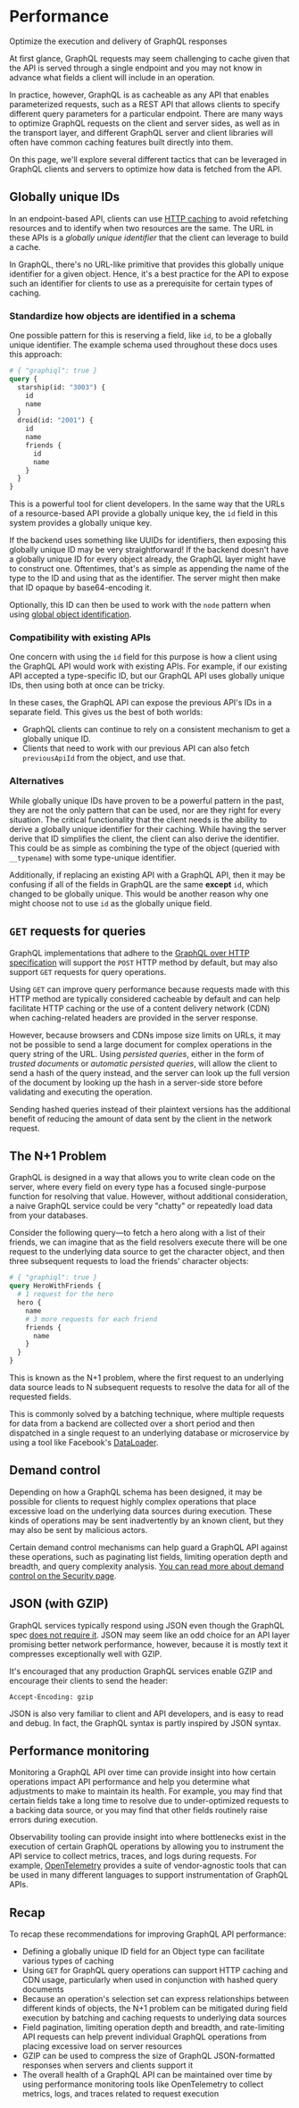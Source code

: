 # Performance

<p className="learn-subtitle">Optimize the execution and delivery of GraphQL responses</p>

At first glance, GraphQL requests may seem challenging to cache given that the API is served through a single endpoint and you may not know in advance what fields a client will include in an operation.

In practice, however, GraphQL is as cacheable as any API that enables parameterized requests, such as a REST API that allows clients to specify different query parameters for a particular endpoint. There are many ways to optimize GraphQL requests on the client and server sides, as well as in the transport layer, and different GraphQL server and client libraries will often have common caching features built directly into them.

On this page, we'll explore several different tactics that can be leveraged in GraphQL clients and servers to optimize how data is fetched from the API.

## Globally unique IDs

In an endpoint-based API, clients can use [HTTP caching](https://developer.mozilla.org/en-US/docs/Web/HTTP/Caching) to avoid refetching resources and to identify when two resources are the same. The URL in these APIs is a _globally unique identifier_ that the client can leverage to build a cache.

In GraphQL, there's no URL-like primitive that provides this globally unique identifier for a given object. Hence, it's a best practice for the API to expose such an identifier for clients to use as a prerequisite for certain types of caching. 

### Standardize how objects are identified in a schema

One possible pattern for this is reserving a field, like `id`, to be a globally unique identifier. The example schema used throughout these docs uses this approach:

```graphql
# { "graphiql": true }
query {
  starship(id: "3003") {
    id
    name
  }
  droid(id: "2001") {
    id
    name
    friends {
      id
      name
    }
  }
}
```

This is a powerful tool for client developers. In the same way that the URLs of a resource-based API provide a globally unique key, the `id` field in this system provides a globally unique key.

If the backend uses something like UUIDs for identifiers, then exposing this globally unique ID may be very straightforward! If the backend doesn't have a globally unique ID for every object already, the GraphQL layer might have to construct one. Oftentimes, that's as simple as appending the name of the type to the ID and using that as the identifier. The server might then make that ID opaque by base64-encoding it.

Optionally, this ID can then be used to work with the `node` pattern when using [global object identification](/learn/global-object-identification).

### Compatibility with existing APIs

One concern with using the `id` field for this purpose is how a client using the GraphQL API would work with existing APIs. For example, if our existing API accepted a type-specific ID, but our GraphQL API uses globally unique IDs, then using both at once can be tricky.

In these cases, the GraphQL API can expose the previous API's IDs in a separate field. This gives us the best of both worlds:

- GraphQL clients can continue to rely on a consistent mechanism to get a globally unique ID.
- Clients that need to work with our previous API can also fetch `previousApiId` from the object, and use that.

### Alternatives

While globally unique IDs have proven to be a powerful pattern in the past, they are not the only pattern that can be used, nor are they right for every situation. The critical functionality that the client needs is the ability to derive a globally unique identifier for their caching. While having the server derive that ID simplifies the client, the client can also derive the identifier. This could be as simple as combining the type of the object (queried with `__typename`) with some type-unique identifier.

Additionally, if replacing an existing API with a GraphQL API, then it may be confusing if all of the fields in GraphQL are the same **except** `id`, which changed to be globally unique. This would be another reason why one might choose not to use `id` as the globally unique field.

## `GET` requests for queries

GraphQL implementations that adhere to the [GraphQL over HTTP specification](https://github.com/graphql/graphql-over-http/blob/main/spec/GraphQLOverHTTP.md) will support the `POST` HTTP method by default, but may also support `GET` requests for query operations.

Using `GET` can improve query performance because requests made with this HTTP method are typically considered cacheable by default and can help facilitate HTTP caching or the use of a content delivery network (CDN) when caching-related headers are provided in the server response. 

However, because browsers and CDNs impose size limits on URLs, it may not be possible to send a large document for complex operations in the query string of the URL. Using _persisted queries_, either in the form of _trusted documents_ or _automatic persisted queries_, will allow the client to send a hash of the query instead, and the server can look up the full version of the document by looking up the hash in a server-side store before validating and executing the operation.

Sending hashed queries instead of their plaintext versions has the additional benefit of reducing the amount of data sent by the client in the network request.

## The N+1 Problem

GraphQL is designed in a way that allows you to write clean code on the server, where every field on every type has a focused single-purpose function for resolving that value. However, without additional consideration, a naive GraphQL service could be very "chatty" or repeatedly load data from your databases.

Consider the following query—to fetch a hero along with a list of their friends, we can imagine that as the field resolvers execute there will be one request to the underlying data source to get the character object, and then three subsequent requests to load the friends' character objects:

```graphql
# { "graphiql": true }
query HeroWithFriends {
  # 1 request for the hero
  hero {
    name
    # 3 more requests for each friend
    friends {
      name
    }
  }
}
```

This is known as the N+1 problem, where the first request to an underlying data source leads to N subsequent requests to resolve the data for all of the requested fields.

This is commonly solved by a batching technique, where multiple requests for data from a backend are collected over a short period and then dispatched in a single request to an underlying database or microservice by using a tool like Facebook's [DataLoader](https://github.com/facebook/dataloader).

## Demand control

Depending on how a GraphQL schema has been designed, it may be possible for clients to request highly complex operations that place excessive load on the underlying data sources during execution. These kinds of operations may be sent inadvertently by an known client, but they may also be sent by malicious actors.

Certain demand control mechanisms can help guard a GraphQL API against these operations, such as paginating list fields, limiting operation depth and breadth, and query complexity analysis. [You can read more about demand control on the Security page](/learn/security/#demand-control).

## JSON (with GZIP)

GraphQL services typically respond using JSON even though the GraphQL spec [does not require it](http://spec.graphql.org/draft/#sec-Serialization-Format). JSON may seem like an odd choice for an API layer promising better network performance, however, because it is mostly text it compresses exceptionally well with GZIP.

It's encouraged that any production GraphQL services enable GZIP and encourage their clients to send the header:

```text
Accept-Encoding: gzip
```

JSON is also very familiar to client and API developers, and is easy to read and debug. In fact, the GraphQL syntax is partly inspired by JSON syntax.

## Performance monitoring

Monitoring a GraphQL API over time can provide insight into how certain operations impact API performance and help you determine what adjustments to make to maintain its health. For example, you may find that certain fields take a long time to resolve due to under-optimized requests to a backing data source, or you may find that other fields routinely raise errors during execution.

Observability tooling can provide insight into where bottlenecks exist in the execution of certain GraphQL operations by allowing you to instrument the API service to collect metrics, traces, and logs during requests. For example, [OpenTelemetry](https://opentelemetry.io/) provides a suite of vendor-agnostic tools that can be used in many different languages to support instrumentation of GraphQL APIs.

## Recap

To recap these recommendations for improving GraphQL API performance:

- Defining a globally unique ID field for an Object type can facilitate various types of caching
- Using `GET` for GraphQL query operations can support HTTP caching and CDN usage, particularly when used in conjunction with hashed query documents
- Because an operation's selection set can express relationships between different kinds of objects, the N+1 problem can be mitigated during field execution by batching and caching requests to underlying data sources
- Field pagination, limiting operation depth and breadth, and rate-limiting API requests can help prevent individual GraphQL operations from placing excessive load on server resources
- GZIP can be used to compress the size of GraphQL JSON-formatted responses when servers and clients support it
- The overall health of a GraphQL API can be maintained over time by using performance monitoring tools like OpenTelemetry to collect metrics, logs, and traces related to request execution